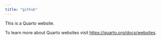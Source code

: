 ```yaml
---
title: "github"
---
```


This is a Quarto website.

To learn more about Quarto websites visit <https://quarto.org/docs/websites>.
